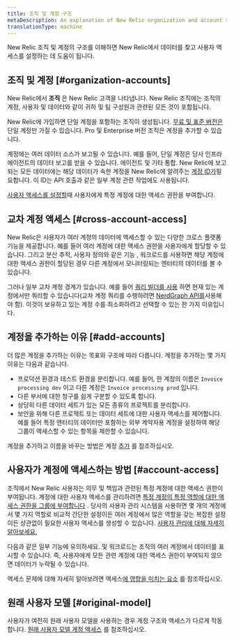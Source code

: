 ```yaml
---
title: 조직 및 계정 구조
metaDescription: An explanation of New Relic organization and account structure.
translationType: machine
---
```


New Relic 조직 및 계정의 구조를 이해하면 New Relic에서 데이터를 찾고 사용자 액세스를 설정하는 데 도움이 됩니다.

## 조직 및 계정 [#organization-accounts]

New Relic에서 **조직** 은 New Relic 고객을 나타냅니다. New Relic 조직에는 조직의 계정, 사용자 및 데이터와 같이 귀하 및 팀 구성원과 관련된 모든 것이 포함됩니다.

New Relic에 가입하면 단일 계정을 포함하는 조직이 생성됩니다. [무료 및 표준 버전은](/docs/accounts/accounts-billing/new-relic-one-pricing-billing/new-relic-one-pricing-billing#editions) 단일 계정만 가질 수 있습니다. Pro 및 Enterprise 버전 조직은 계정을 추가할 수 있습니다.

계정에는 여러 데이터 소스가 보고될 수 있습니다. 예를 들어, 단일 계정은 당사 인프라 에이전트의 데이터 보고를 받을 수 있습니다. <InlinePopover type="apm"/>에이전트 및 기타 통합. New Relic에 보고되는 모든 데이터에는 해당 데이터가 속한 계정을 New Relic에 알려주는 [계정 ID가](/docs/accounts/accounts-billing/account-structure/account-id)필요합니다. 이 ID는 API 호출과 같은 일부 계정 관련 작업에도 사용됩니다.

[사용자 액세스를 설정할](#account-access)때 사용자에게 특정 계정에 대한 액세스 권한을 부여합니다.

## 교차 계정 액세스 [#cross-account-access]

New Relic은 사용자가 여러 계정의 데이터에 액세스할 수 있는 다양한 크로스 플랫폼 기능을 제공합니다. 예를 들어 여러 계정에 대한 액세스 권한을 사용자에게 할당할 수 있습니다. 그리고 분산 추적, 사용자 정의와 같은 기능 <InlinePopover type="dashboards"/>, 워크로드를 사용하면 해당 계정에 대한 액세스 권한이 할당된 경우 다른 계정에서 모니터링되는 엔터티의 데이터를 볼 수 있습니다.

그러나 일부 교차 계정 경계가 있습니다. 예를 들어 [쿼리 빌더를 사용](/docs/query-your-data/explore-query-data/query-builder/introduction-query-builder) 하면 현재 있는 계정에서만 쿼리할 수 있습니다(교차 계정 쿼리를 수행하려면 [NerdGraph API를](/docs/apis/nerdgraph/examples/nerdgraph-nrql-tutorial)사용해야 함). 이것이 보유하고 있는 계정 수를 최소화하려고 선택할 수 있는 한 가지 이유입니다.

## 계정을 추가하는 이유 [#add-accounts]

더 많은 계정을 추가하는 이유는 목표와 구조에 따라 다릅니다. 계정을 추가하는 몇 가지 이유는 다음과 같습니다.

* 프로덕션 환경과 테스트 환경을 분리합니다. 예를 들어, 한 계정의 이름은 `Invoice processing dev` 이고 다른 계정은 `Invoice processing prod` 입니다.
* 다른 부서에 대한 청구를 쉽게 구분할 수 있도록 합니다.
* 상당히 다른 데이터 세트가 있는 모든 종류의 프로젝트를 분리합니다.
* 보안을 위해 다른 프로젝트 또는 데이터 세트에 대한 사용자 액세스를 제어합니다. 예를 들어 특정 엔터티의 데이터만 포함하는 외부 계약자용 계정을 설정하여 해당 그룹이 액세스할 수 있는 항목을 제한할 수 있습니다.

계정을 추가하고 이름을 바꾸는 방법은 계정 [추가](/docs/accounts/accounts-billing/account-structure/add-accounts) 를 참조하십시오.

## 사용자가 계정에 액세스하는 방법 [#account-access]

조직에서 New Relic 사용자는 의무 및 책임과 관련된 특정 계정에 대한 액세스 권한이 부여됩니다. 계정에 대한 사용자 액세스를 관리하려면 [특정 계정의 특정 역할에 대한 액세스 권한을 그룹에 부여합니다](/docs/accounts/accounts-billing/new-relic-one-user-management/user-management-concepts#understand-concepts) . 당사의 사용자 관리 시스템을 사용하면 몇 개의 계정에서 몇 가지 역할로 비교적 간단한 설정이든 여러 계정에서 많은 역할을 갖는 복잡한 설정이든 상관없이 필요한 사용자 액세스를 생성할 수 있습니다. [사용자 관리에 대해 자세히 알아보세요.](/docs/accounts/accounts-billing/new-relic-one-user-management)

다음과 같은 일부 기능에 유의하세요. <InlinePopover type="dashboards"/>및 워크로드는 조직의 여러 계정에서 데이터를 표시할 수 있습니다. 즉, 사용자에게 모든 관련 계정에 대한 액세스 권한이 부여되지 않으면 데이터가 누락될 수 있습니다.

액세스 문제에 대해 자세히 알아보려면 액세스[에 영향을 미치는 요소](/docs/accounts/accounts-billing/account-structure/factors-affecting-access-features-data/) 를 참조하십시오.

## 원래 사용자 모델 [#original-model]

사용자가 여전히 원래 사용자 모델을 사용하는 경우 계정 구조와 액세스가 다르게 작동합니다. [원래 사용자 모델 계정 액세스](/docs/accounts/original-accounts-billing/original-users-roles/original-account-structure) 를 참조하십시오.